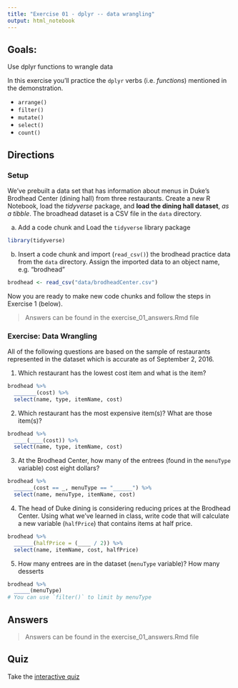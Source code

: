 ```yaml
---
title: "Exercise 01 - dplyr -- data wrangling"
output: html_notebook
---
```


## Goals:  

Use dplyr functions to wrangle data

In this exercise you'll practice the `dplyr` verbs (i.e. *functions*) mentioned in the demonstration.

- `arrange()`
- `filter()`
- `mutate()`
- `select()`
- `count()`

## Directions

### Setup

We've prebuilt a data set that has information about menus in Duke's Brodhead Center (dining hall) from three restaurants.  Create a new R Notebook, load the *tidyverse* package, and **load the dining hall dataset**, *as a tibble*.  The broadhead dataset is a CSV file in the `data` directory.


a. Add a code chunk and Load the `tidyverse` library package

```r
library(tidyverse)
```


b. Insert a code chunk and import (`read_csv()`) the brodhead practice data from the `data` directory.  Assign the imported data to an object name, e.g. "brodhead"
    

```r
brodhead <- read_csv("data/brodheadCenter.csv")
```


Now you are ready to make new code chunks and follow the steps in Exercise 1 (below).

> Answers can be found in the exercise_01_answers.Rmd file


### Exercise:  Data Wrangling

All of the following questions are based on the sample of restaurants represented in the dataset which is accurate as of September 2, 2016.

1. Which restaurant has the lowest cost item and what is the item?

```r
brodhead %>% 
  _______(cost) %>% 
  select(name, type, itemName, cost)
```



2. Which restaurant has the most expensive item(s)?  What are those item(s)?

```r
brodhead %>% 
  ____(____(cost)) %>% 
  select(name, type, itemName, cost)
```


3. At the Brodhead Center, how many of the entrees (found in the `menuType` variable) cost eight dollars?


```r
brodhead %>% 
  ______(cost == _, menuType == "______") %>% 
  select(name, menuType, itemName, cost)
```


4. The head of Duke dining is considering reducing prices at the Brodhead Center. Using what we've learned in class, write code that will calculate a new variable (`halfPrice`) that contains items at half price.

```r
brodhead %>% 
  ______(halfPrice = (____ / 2)) %>% 
  select(name, itemName, cost, halfPrice)
```


5. How many entrees are in the dataset (`menuType` variable)? How many desserts 

```r
brodhead %>% 
  _____(menuType)
# You can use `filter()` to limit by menuType
```
    
## Answers

> Answers can be found in the exercise_01_answers.Rmd file

## Quiz

Take the [interactive quiz](https://libjohn.shinyapps.io/intro2r_quizzes/#section-data-wrangling-with-dplyr)